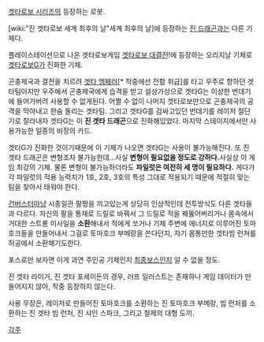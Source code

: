 [[겟타로보 시리즈]]의 등장하는 로봇.

[wiki:"진 겟타로보 세계 최후의 날"세계 최후의 날]에 등장하는 [[진 드래곤]]과는 다른 기체다.

플레이스테이션으로 나온 겟타로보게임 [[겟타로보 대결전]]!에 등장하는 오리지날 기체로 [[겟타로보G]]가 진화한 기체.

곤충제국과 결전을 치르려 [[겟타 엠페러]][* 작중에선 전함 취급]를 타고 우주로 향하던 겟타팀이지만 우주에서 곤충제국에게 습격을 받고 설상가상으로 겟타G는 이상한 번데기에 들어가버려 사용할 수 없게된다. 어쩔 수 없이 나머지 겟타로보만으로 곤충제국의 공격을 막아내고 한숨 돌리는 겟타팀. 그리고 겟타G를 감싸고있던 번데기를 레이저 절단기로 잘라내자 겟타G는 이 '''진 겟타 드래곤'''으로 진화해있었다. 마지막 스테이지에서만 사용가능한 일종의 비장의 카드.

겟타G가 진화한 것이기때문에 이 기체가 나오면 겟타G는 사용이 불가능해진다. 또 진 겟타 드래곤은 변형조차 불가능한데...사실 '''변형이 필요없을 정도로 강하다.'''사실상 이 게임 최강의 기체. 물론 변형이 불가능하더라도 '''파일럿은 여전히 세 명이 필요하다.''' 게다가 각 파일럿의 적용 능력치가 1호, 2호, 3호의 특성 그대로 적용되기 때문에 적절히 맞는 팀을 찾아서 태워야 한다.

[[건버스터]]마냥 시종일관 팔짱을 끼고있는게 상당히 인상적인데 전투방식도 다른 겟타들과 다르다. 자신의 팔을 통채로 드릴로 바꿔서 그 드릴로 적을 꿰뚫어버리거나 몸속에서 거대한 스트롱 미사일을 '''소환'''해내서 적에게 쏘거나 기체 주변에 에너지로 이루어진 토마호크들을 만들어내서 그걸로 토마호크 부메랑을 쓴다던지, 자기 몸통만한 겟타빔 런쳐를 허공에서 소환해기도한다.

포스로만 보자면 이게 과연 주인공 기체인지 [[최종보스]]인지 알 수 없을 정도.

진 겟타 라이거, 진 겟타 포세이돈의 경우, 러프 일러스트는 존재하나 게임 데이터가 만들어지지 않아, 작중 등장하지 않는다.

사용 무장은, 레이저로 만들어진 토마호크를 소환하는 진 토마호크 부메랑, 빔 런처를 소환하는 진 겟타 빔 런처, 진 샤인 스파크, 그리고 철제의 대형 도끼.

[[각주]]
